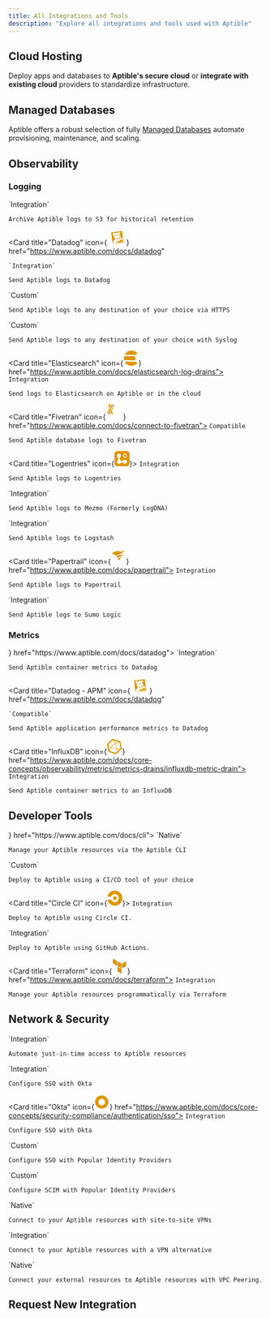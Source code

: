 ```yaml
---
title: All Integrations and Tools
description: "Explore all integrations and tools used with Aptible"
---
```


## Cloud Hosting

Deploy apps and databases to **Aptible's secure cloud** or **integrate with existing cloud** providers to standardize infrastructure.

<CloudsSnippet />

## Managed Databases

Aptible offers a robust selection of fully [Managed Databases](https://www.aptible.com/docs/databases) automate provisioning, maintenance, and scaling.

<DatabasesSnippet />

## Observability

### Logging

<CardGroup cols={3}>
  <Card title="Amazon S3" icon="aws" color="E09600" href="https://www.aptible.com/docs/s3-log-archives">
    `Integration`

    Archive Aptible logs to S3 for historical retention
  </Card>

  <Card
    title="Datadog"
    icon={
<svg fill="#E09600" width="30px" height="30px"  viewBox="0 0 16 16" xmlns="http://www.w3.org/2000/svg" ><path  fill-rule="evenodd" d="M12.886 10.938l-1.157-.767-.965 1.622-1.122-.33-.988 1.517.05.478 5.374-.996-.313-3.378-.879 1.854zm-5.01-1.456l.861-.12c.14.064.237.088.404.13.26.069.562.134 1.009-.092.104-.052.32-.251.408-.365l3.532-.644.36 4.388L8.4 13.876l-.524-4.394zm6.56-1.581l-.348.067-.67-6.964L2.004 2.336l1.407 11.481 1.335-.195a3.03 3.03 0 00-.556-.576c-.393-.33-.254-.888-.022-1.24.307-.596 1.889-1.354 1.8-2.307-.033-.346-.088-.797-.407-1.106-.012.128.01.252.01.252s-.132-.169-.197-.398c-.065-.088-.116-.117-.185-.234-.05.136-.043.294-.043.294s-.107-.255-.125-.47a.752.752 0 00-.08.279s-.139-.403-.107-.62c-.064-.188-.252-.562-.199-1.412.348.245 1.115.187 1.414-.256.1-.147.167-.548-.05-1.337-.139-.506-.483-1.26-.618-1.546l-.016.012c.071.23.217.713.273.947.17.71.215.958.136 1.285-.068.285-.23.471-.642.68-.412.208-.958-.3-.993-.328-.4-.32-.709-.844-.744-1.098-.035-.278.16-.445.258-.672-.14.04-.298.112-.298.112s.188-.195.419-.364c.095-.063.152-.104.252-.188-.146-.003-.264.002-.264.002s.243-.133.496-.23c-.185-.007-.362 0-.362 0s.544-.245.973-.424c.295-.122.583-.086.745.15.212.308.436.476.909.58.29-.13.379-.197.744-.297.321-.355.573-.401.573-.401s-.125.115-.158.297c.182-.145.382-.265.382-.265s-.078.096-.15.249l.017.025c.213-.129.463-.23.463-.23s-.072.091-.156.209c.16-.002.486.006.612.02.745.017.9-.8 1.185-.902.358-.129.518-.206 1.128.396.523.518.932 1.444.73 1.652-.171.172-.507-.068-.879-.534a2.026 2.026 0 01-.415-.911c-.059-.313-.288-.495-.288-.495s.133.297.133.56c0 .142.018.678.246.979-.022.044-.033.217-.058.25-.265-.323-.836-.554-.929-.622.315.26 1.039.856 1.317 1.428.263.54.108 1.035.24 1.164.039.037.566.698.668 1.03.177.58.01 1.188-.222 1.566l-.647.101c-.094-.026-.158-.04-.243-.09.047-.082.14-.29.14-.333l-.036-.065a2.737 2.737 0 01-.819.726c-.367.21-.79.177-1.065.092-.781-.243-1.52-.774-1.698-.914 0 0-.005.112.028.137.197.223.648.628 1.085.91l-.93.102.44 3.444c-.196.029-.226.042-.44.073-.187-.669-.547-1.105-.94-1.36-.347-.223-.825-.274-1.283-.183l-.03.034c.319-.033.695.014 1.08.26.38.24.685.863.797 1.238.144.479.244.991-.144 1.534-.275.386-1.08.6-1.73.138.174.281.409.51.725.554.469.064.914-.018 1.22-.334.262-.27.4-.836.364-1.432l.414-.06.15 1.069 6.852-.83-.56-5.487zm-4.168-2.905c-.02.044-.05.073-.005.216l.003.008.007.019.02.042c.08.168.17.326.32.406.038-.006.078-.01.12-.013a.546.546 0 01.284.047.607.607 0 00.003-.13c-.01-.212.042-.573-.363-.762-.153-.072-.367-.05-.439.04a.175.175 0 01.034.007c.108.038.035.075.015.12zm1.134 1.978c-.053-.03-.301-.018-.475.003-.333.04-.691.155-.77.217-.143.111-.078.305.027.384.297.223.556.372.83.336.168-.022.317-.29.422-.534.072-.167.072-.348-.034-.406zM8.461 5.259c.093-.09-.467-.207-.902.09-.32.221-.33.693-.024.96.03.027.056.046.08.06a2.75 2.75 0 01.809-.24c.065-.072.14-.2.121-.434-.025-.315-.263-.265-.084-.436z" clip-rule="evenodd"/></svg>
}
    href="https://www.aptible.com/docs/datadog"
  >
    `Integration`

    Send Aptible logs to Datadog
  </Card>

  <Card title="Custom - HTTPS" icon="globe" color="E09600" href="https://www.aptible.com/docs/https-log-drains">
    `Custom`

    Send Aptible logs to any destination of your choice via HTTPS
  </Card>

  <Card title="Custom - Syslog" icon="globe" color="E09600" href="https://www.aptible.com/docs/syslog-log-drains">
    `Custom`

    Send Aptible logs to any destination of your choice with Syslog
  </Card>

  <Card title="Elasticsearch" icon={<svg fill="#E09600" width="30px" height="30px" viewBox="0 0 24 24" role="img" xmlns="http://www.w3.org/2000/svg"><path d="M13.394 0C8.683 0 4.609 2.716 2.644 6.667h15.641a4.77 4.77 0 0 0 3.073-1.11c.446-.375.864-.785 1.247-1.243l.001-.002A11.974 11.974 0 0 0 13.394 0zM1.804 8.889a12.009 12.009 0 0 0 0 6.222h14.7a3.111 3.111 0 1 0 0-6.222zm.84 8.444C4.61 21.283 8.684 24 13.395 24c3.701 0 7.011-1.677 9.212-4.312l-.001-.002a9.958 9.958 0 0 0-1.247-1.243 4.77 4.77 0 0 0-3.073-1.11z"/></svg>} href="https://www.aptible.com/docs/elasticsearch-log-drains">
    `Integration`&#x20;

    Send logs to Elasticsearch on Aptible or in the cloud
  </Card>

  <Card title="Fivetran" icon={<svg fill="#E09600" width="30px" height="30px" viewBox="0 0 100 100" role="img" xmlns="http://www.w3.org/2000/svg"><path  d="M40.8,32h6.4c0.5,0,1-0.4,1-1c0-0.1,0-0.3-0.1-0.4L37.1,0.6C36.9,0.3,36.6,0,36.2,0h-6.4c-0.5,0-1,0.4-1,1 		c0,0.1,0,0.2,0.1,0.3l11.1,30.2C40.1,31.8,40.4,32,40.8,32z"/> 	<path class="st0" d="M39.7,64h6.4c0.5,0,1-0.4,1-1c0-0.1,0-0.2-0.1-0.3L24.2,0.6C24.1,0.3,23.7,0,23.3,0h-6.4c-0.5,0-1,0.4-1,1 		c0,0.1,0,0.2,0.1,0.3l22.8,62.1C38.9,63.8,39.3,64,39.7,64z"/> 	<path class="st0" d="M27,64h6.4c0.5,0,0.9-0.4,1-0.9c0-0.1,0-0.3-0.1-0.4L23.2,32.6c-0.1-0.4-0.5-0.6-0.9-0.6h-6.5 		c-0.5,0-0.9,0.5-0.9,1c0,0.1,0,0.2,0.1,0.3l11,30.1C26.3,63.8,26.6,64,27,64z"/> 	<path class="st0" d="M41.6,1.3l5.2,14.1c0.1,0.4,0.5,0.6,0.9,0.6H54c0.5,0,1-0.4,1-1c0-0.1,0-0.2-0.1-0.3L49.7,0.6 		C49.6,0.3,49.3,0,48.9,0h-6.4c-0.5,0-1,0.4-1,1C41.5,1.1,41.5,1.2,41.6,1.3z"/> 	<path class="st0" d="M15.2,64h6.4c0.5,0,1-0.4,1-1c0-0.1,0-0.2-0.1-0.3l-5.2-14.1c-0.1-0.4-0.5-0.6-0.9-0.6H10c-0.5,0-1,0.4-1,1 		c0,0.1,0,0.2,0.1,0.3l5.2,14.1C14.4,63.8,14.8,64,15.2,64z"/> </svg>                             } href="https://www.aptible.com/docs/connect-to-fivetran">
    `Compatible`

    Send Aptible database logs to Fivetran
  </Card>

  <Card title="Logentries" icon={<svg width="30px" height="30px" viewBox="0 0 256 256" version="1.1" xmlns="http://www.w3.org/2000/svg" xmlns:xlink="http://www.w3.org/1999/xlink" preserveAspectRatio="xMidYMid"> 	<g> 		<path d="M201.73137,255.654114 L53.5857267,255.654114 C24.0701195,255.654114 0.230590681,231.814585 0.230590681,202.298978 L0.230590681,53.5857267 C0.230590681,24.0701195 24.0701195,0.230590681 53.5857267,0.230590681 L201.73137,0.230590681 C231.246977,0.230590681 255.086506,24.0701195 255.086506,53.5857267 L255.086506,202.298978 C255.086506,231.814585 231.246977,255.654114 201.73137,255.654114 Z" fill="#E09600">  </path> 		<path d="M202.298978,71.7491772 C204.569409,70.0463537 207.407448,68.3435302 209.67788,66.6407067 C208.542664,62.6674519 206.272233,59.261805 204.001801,55.856158 C201.163762,56.9913736 198.893331,58.6941971 196.055292,59.8294128 C194.352468,58.6941971 192.649645,56.9913736 190.379214,55.856158 C190.946821,53.0181188 191.514429,49.6124719 192.082037,46.7744327 C188.108782,45.639217 184.135527,43.9363936 180.162273,43.3687857 C179.027057,46.2068249 178.459449,49.044864 177.324234,51.8829032 C175.053802,51.8829032 172.783371,52.450511 171.080547,53.0181188 C169.377724,50.7476875 167.6749,47.9096484 165.972077,45.639217 C161.998822,46.7744327 158.593175,49.044864 155.187528,51.8829032 C156.322744,54.7209423 157.457959,57.5589815 159.160783,60.3970206 C157.457959,62.0998441 156.322744,63.8026676 155.187528,65.5054911 C152.349489,64.9378832 148.943842,64.3702754 146.105803,63.8026676 C144.970587,67.7759224 143.835372,71.7491772 142.700156,75.722432 C145.538195,76.8576477 148.376234,77.9928633 151.214273,78.5604712 C151.214273,80.8309025 151.781881,83.1013338 151.781881,85.3717651 C149.51145,87.0745886 146.673411,88.7774121 144.402979,90.4802356 C145.538195,94.4534904 147.808626,97.8591374 150.646666,101.264784 C153.484705,100.129569 156.322744,98.4267452 159.160783,97.2915295 C160.863606,98.994353 162.56643,100.129569 164.269253,101.264784 C163.701646,104.102823 163.134038,107.50847 162.56643,110.34651 C166.539685,112.049333 170.51294,112.616941 174.486194,113.184549 C175.053802,110.34651 176.189018,107.50847 177.324234,104.670431 C179.594665,104.670431 181.865096,104.102823 184.135527,104.102823 C185.838351,106.373255 187.541174,109.211294 189.243998,111.481725 C193.217253,109.778902 196.6229,108.076078 199.460939,105.238039 C198.325723,102.4 196.6229,99.5619609 195.487684,96.7239217 C196.6229,95.0210982 198.325723,93.3182747 199.460939,91.6154512 C202.298978,92.1830591 205.704625,92.7506669 208.542664,93.3182747 C209.67788,89.3450199 211.380703,85.3717651 211.948311,81.3985103 C209.110272,80.8309025 206.272233,79.6956868 203.434194,78.5604712 C203.434194,76.2900398 202.866586,74.0196085 202.298978,71.7491772 L202.298978,71.7491772 Z M189.811606,79.6956868 C189.811606,87.0745886 181.865096,92.1830591 175.053802,89.9126277 C168.810116,88.2098043 164.836861,80.8309025 167.107293,74.5872164 C168.242508,70.6139615 171.648155,68.3435302 175.053802,67.2083146 C182.432704,64.9378832 190.379214,71.7491772 189.811606,79.6956868 L189.811606,79.6956868 Z" fill="#FFFFFF">  </path> 		<circle fill="#F36D21" cx="177.324234" cy="78.5604712" r="17.0282349">  </circle> 		<path d="M127.374745,193.217253 C140.997332,192.649645 150.079058,202.298978 160.863606,207.975056 C176.756626,216.489174 192.082037,214.78635 204.001801,200.596155 C209.67788,193.784861 212.515919,186.973567 212.515919,179.594665 L212.515919,179.594665 C212.515919,172.783371 209.67788,165.404469 204.569409,159.160783 C192.649645,144.402979 177.324234,144.402979 161.431214,152.349489 C155.755136,155.187528 150.646666,159.728391 144.402979,162.56643 C129.645176,169.377724 115.45498,168.810116 102.4,156.890352 C89.3450199,144.402979 84.8041573,130.212784 92.7506669,113.752157 C95.588706,108.076078 99.5619609,102.4 102.4,96.7239217 C111.481725,80.2632946 113.184549,63.8026676 97.8591374,50.7476875 C91.6154512,45.0716092 84.2365495,42.8011779 77.4252555,42.8011779 L77.4252555,42.8011779 C70.6139615,42.8011779 63.2350598,45.639217 56.4237658,50.7476875 C40.5307466,63.2350598 38.8279231,80.8309025 49.6124719,96.1563139 C65.5054911,118.293019 67.2083146,138.159293 50.1800797,160.295999 C39.3955309,174.486194 39.3955309,190.946821 53.0181188,204.001801 C59.8294128,210.813095 67.2083146,213.651135 74.5872164,213.651135 L74.5872164,213.651135 C81.9661181,213.651135 89.9126277,210.813095 97.2915295,206.272233 C106.940863,200.028547 115.45498,192.082037 127.374745,193.217253 L127.374745,193.217253 Z" fill="#FFFFFF">  </path> 	</g> </svg>}>
    `Integration`

    Send Aptible logs to Logentries
  </Card>

  <Card title="Mezmo" href="https://www.aptible.com/docs/mezmo">
    `Integration`

    Send Aptible logs to Mezmo (Formerly LogDNA)
  </Card>

  <Card title="Logstash">
    `Integration`

    Send Aptible logs to Logstash
  </Card>

  <Card title="Papertrail" icon={<svg fill="#E09600" width="30px" height="30px"  viewBox="-2.5 0 75 75" xmlns="http://www.w3.org/2000/svg" ><path  fill-rule="evenodd"  d="M30.47 30.408l-8.773 2.34C15.668 27.308 8.075 23.9 0 23.04A70.43 70.43 0 0 1 40.898 9.803l-5.026 4.62s21.385-.75 26.755-8.117c-.14.763-.37 1.507-.687 2.217a24.04 24.04 0 0 1-7.774 10.989 44.55 44.55 0 0 1-11.083 6.244 106.49 106.49 0 0 1-12.051 4.402h-.562M64 29.44a117.73 117.73 0 0 0-40.242 5.339 38.71 38.71 0 0 1 6.775 9.647C41.366 38.43 56.258 30.75 63.97 29.7M32 47.485c1.277 3.275 2.096 6.7 2.435 10.21L53.167 38.37z" clip-rule="evenodd"/></svg>} href="https://www.aptible.com/docs/papertrail">
    `Integration`

    Send Aptible logs to Papertrail
  </Card>

  <Card title="Sumo Logic" href="https://www.aptible.com/docs/sumo-logic">
    `Integration`

    Send Aptible logs to Sumo Logic
  </Card>
</CardGroup>

### Metrics

<CardGroup cols={3}>
  <Card title="Datadog - Container Monitoring" icon={<svg fill="#E09600" width="30px" height="30px"  viewBox="0 0 16 16" xmlns="http://www.w3.org/2000/svg" ><path  fill-rule="evenodd" d="M12.886 10.938l-1.157-.767-.965 1.622-1.122-.33-.988 1.517.05.478 5.374-.996-.313-3.378-.879 1.854zm-5.01-1.456l.861-.12c.14.064.237.088.404.13.26.069.562.134 1.009-.092.104-.052.32-.251.408-.365l3.532-.644.36 4.388L8.4 13.876l-.524-4.394zm6.56-1.581l-.348.067-.67-6.964L2.004 2.336l1.407 11.481 1.335-.195a3.03 3.03 0 00-.556-.576c-.393-.33-.254-.888-.022-1.24.307-.596 1.889-1.354 1.8-2.307-.033-.346-.088-.797-.407-1.106-.012.128.01.252.01.252s-.132-.169-.197-.398c-.065-.088-.116-.117-.185-.234-.05.136-.043.294-.043.294s-.107-.255-.125-.47a.752.752 0 00-.08.279s-.139-.403-.107-.62c-.064-.188-.252-.562-.199-1.412.348.245 1.115.187 1.414-.256.1-.147.167-.548-.05-1.337-.139-.506-.483-1.26-.618-1.546l-.016.012c.071.23.217.713.273.947.17.71.215.958.136 1.285-.068.285-.23.471-.642.68-.412.208-.958-.3-.993-.328-.4-.32-.709-.844-.744-1.098-.035-.278.16-.445.258-.672-.14.04-.298.112-.298.112s.188-.195.419-.364c.095-.063.152-.104.252-.188-.146-.003-.264.002-.264.002s.243-.133.496-.23c-.185-.007-.362 0-.362 0s.544-.245.973-.424c.295-.122.583-.086.745.15.212.308.436.476.909.58.29-.13.379-.197.744-.297.321-.355.573-.401.573-.401s-.125.115-.158.297c.182-.145.382-.265.382-.265s-.078.096-.15.249l.017.025c.213-.129.463-.23.463-.23s-.072.091-.156.209c.16-.002.486.006.612.02.745.017.9-.8 1.185-.902.358-.129.518-.206 1.128.396.523.518.932 1.444.73 1.652-.171.172-.507-.068-.879-.534a2.026 2.026 0 01-.415-.911c-.059-.313-.288-.495-.288-.495s.133.297.133.56c0 .142.018.678.246.979-.022.044-.033.217-.058.25-.265-.323-.836-.554-.929-.622.315.26 1.039.856 1.317 1.428.263.54.108 1.035.24 1.164.039.037.566.698.668 1.03.177.58.01 1.188-.222 1.566l-.647.101c-.094-.026-.158-.04-.243-.09.047-.082.14-.29.14-.333l-.036-.065a2.737 2.737 0 01-.819.726c-.367.21-.79.177-1.065.092-.781-.243-1.52-.774-1.698-.914 0 0-.005.112.028.137.197.223.648.628 1.085.91l-.93.102.44 3.444c-.196.029-.226.042-.44.073-.187-.669-.547-1.105-.94-1.36-.347-.223-.825-.274-1.283-.183l-.03.034c.319-.033.695.014 1.08.26.38.24.685.863.797 1.238.144.479.244.991-.144 1.534-.275.386-1.08.6-1.73.138.174.281.409.51.725.554.469.064.914-.018 1.22-.334.262-.27.4-.836.364-1.432l.414-.06.15 1.069 6.852-.83-.56-5.487zm-4.168-2.905c-.02.044-.05.073-.005.216l.003.008.007.019.02.042c.08.168.17.326.32.406.038-.006.078-.01.12-.013a.546.546 0 01.284.047.607.607 0 00.003-.13c-.01-.212.042-.573-.363-.762-.153-.072-.367-.05-.439.04a.175.175 0 01.034.007c.108.038.035.075.015.12zm1.134 1.978c-.053-.03-.301-.018-.475.003-.333.04-.691.155-.77.217-.143.111-.078.305.027.384.297.223.556.372.83.336.168-.022.317-.29.422-.534.072-.167.072-.348-.034-.406zM8.461 5.259c.093-.09-.467-.207-.902.09-.32.221-.33.693-.024.96.03.027.056.046.08.06a2.75 2.75 0 01.809-.24c.065-.072.14-.2.121-.434-.025-.315-.263-.265-.084-.436z" clip-rule="evenodd"/></svg>} href="https://www.aptible.com/docs/datadog">
    `Integration`

    Send Aptible container metrics to Datadog
  </Card>

  <Card
    title="Datadog - APM"
    icon={
<svg fill="#E09600" width="30px" height="30px"  viewBox="0 0 16 16" xmlns="http://www.w3.org/2000/svg" ><path  fill-rule="evenodd" d="M12.886 10.938l-1.157-.767-.965 1.622-1.122-.33-.988 1.517.05.478 5.374-.996-.313-3.378-.879 1.854zm-5.01-1.456l.861-.12c.14.064.237.088.404.13.26.069.562.134 1.009-.092.104-.052.32-.251.408-.365l3.532-.644.36 4.388L8.4 13.876l-.524-4.394zm6.56-1.581l-.348.067-.67-6.964L2.004 2.336l1.407 11.481 1.335-.195a3.03 3.03 0 00-.556-.576c-.393-.33-.254-.888-.022-1.24.307-.596 1.889-1.354 1.8-2.307-.033-.346-.088-.797-.407-1.106-.012.128.01.252.01.252s-.132-.169-.197-.398c-.065-.088-.116-.117-.185-.234-.05.136-.043.294-.043.294s-.107-.255-.125-.47a.752.752 0 00-.08.279s-.139-.403-.107-.62c-.064-.188-.252-.562-.199-1.412.348.245 1.115.187 1.414-.256.1-.147.167-.548-.05-1.337-.139-.506-.483-1.26-.618-1.546l-.016.012c.071.23.217.713.273.947.17.71.215.958.136 1.285-.068.285-.23.471-.642.68-.412.208-.958-.3-.993-.328-.4-.32-.709-.844-.744-1.098-.035-.278.16-.445.258-.672-.14.04-.298.112-.298.112s.188-.195.419-.364c.095-.063.152-.104.252-.188-.146-.003-.264.002-.264.002s.243-.133.496-.23c-.185-.007-.362 0-.362 0s.544-.245.973-.424c.295-.122.583-.086.745.15.212.308.436.476.909.58.29-.13.379-.197.744-.297.321-.355.573-.401.573-.401s-.125.115-.158.297c.182-.145.382-.265.382-.265s-.078.096-.15.249l.017.025c.213-.129.463-.23.463-.23s-.072.091-.156.209c.16-.002.486.006.612.02.745.017.9-.8 1.185-.902.358-.129.518-.206 1.128.396.523.518.932 1.444.73 1.652-.171.172-.507-.068-.879-.534a2.026 2.026 0 01-.415-.911c-.059-.313-.288-.495-.288-.495s.133.297.133.56c0 .142.018.678.246.979-.022.044-.033.217-.058.25-.265-.323-.836-.554-.929-.622.315.26 1.039.856 1.317 1.428.263.54.108 1.035.24 1.164.039.037.566.698.668 1.03.177.58.01 1.188-.222 1.566l-.647.101c-.094-.026-.158-.04-.243-.09.047-.082.14-.29.14-.333l-.036-.065a2.737 2.737 0 01-.819.726c-.367.21-.79.177-1.065.092-.781-.243-1.52-.774-1.698-.914 0 0-.005.112.028.137.197.223.648.628 1.085.91l-.93.102.44 3.444c-.196.029-.226.042-.44.073-.187-.669-.547-1.105-.94-1.36-.347-.223-.825-.274-1.283-.183l-.03.034c.319-.033.695.014 1.08.26.38.24.685.863.797 1.238.144.479.244.991-.144 1.534-.275.386-1.08.6-1.73.138.174.281.409.51.725.554.469.064.914-.018 1.22-.334.262-.27.4-.836.364-1.432l.414-.06.15 1.069 6.852-.83-.56-5.487zm-4.168-2.905c-.02.044-.05.073-.005.216l.003.008.007.019.02.042c.08.168.17.326.32.406.038-.006.078-.01.12-.013a.546.546 0 01.284.047.607.607 0 00.003-.13c-.01-.212.042-.573-.363-.762-.153-.072-.367-.05-.439.04a.175.175 0 01.034.007c.108.038.035.075.015.12zm1.134 1.978c-.053-.03-.301-.018-.475.003-.333.04-.691.155-.77.217-.143.111-.078.305.027.384.297.223.556.372.83.336.168-.022.317-.29.422-.534.072-.167.072-.348-.034-.406zM8.461 5.259c.093-.09-.467-.207-.902.09-.32.221-.33.693-.024.96.03.027.056.046.08.06a2.75 2.75 0 01.809-.24c.065-.072.14-.2.121-.434-.025-.315-.263-.265-.084-.436z" clip-rule="evenodd"/></svg>
}
    href="https://www.aptible.com/docs/datadog"
  >
    `Compatible`

    Send Aptible application performance metrics to Datadog
  </Card>

  <Card title="InfluxDB" icon={<svg fill="#E09600" width="30px" height="30px" viewBox="-2.5 0 261 261" version="1.1" xmlns="http://www.w3.org/2000/svg" xmlns:xlink="http://www.w3.org/1999/xlink" preserveAspectRatio="xMidYMid">     <g>         <path d="M255.59672,156.506259 L230.750771,48.7630778 C229.35754,42.9579495 224.016822,36.920616 217.979489,35.2951801 L104.895589,0.464410265 C103.502359,-2.84217094e-14 101.876923,-2.84217094e-14 100.019282,-2.84217094e-14 C95.1429738,-2.84217094e-14 90.266666,1.85764106 86.783589,4.87630778 L5.74399781,80.3429758 C1.33210029,84.290463 -0.989951029,92.1854375 0.403279765,97.7583607 L26.8746649,213.164312 C28.2678956,218.96944 33.6086137,225.006773 39.6459471,226.632209 L145.531487,259.605338 C146.924718,260.069748 148.550154,260.069748 150.407795,260.069748 C155.284103,260.069748 160.160411,258.212107 163.643488,255.19344 L250.256002,174.61826 C254.6679,169.974157 256.989951,162.543593 255.59672,156.506259 Z M116.738051,26.0069748 L194.52677,49.9241035 C197.545437,50.852924 197.545437,52.2461548 194.52677,52.9427702 L153.658667,62.2309755 C150.64,63.159796 146.228103,61.7665652 144.138257,59.4445139 L115.809231,28.7934364 C113.254974,26.23918 113.719384,25.0781543 116.738051,26.0069748 Z M165.268924,165.330054 C166.197744,168.348721 164.107898,170.206362 161.089231,169.277541 L77.2631786,143.270567 C74.2445119,142.341746 73.5478965,139.78749 75.8699478,137.697643 L139.958564,78.0209245 C142.280616,75.6988732 144.834872,76.6276937 145.531487,79.6463604 L165.268924,165.330054 Z M27.10687,89.398976 L95.1429738,26.0069748 C97.4650251,23.6849235 100.948102,24.1493338 103.270153,26.23918 L137.404308,63.159796 C139.726359,65.4818473 139.261949,68.9649243 137.172103,71.2869756 L69.1359989,134.678977 C66.8139476,137.001028 63.3308706,136.536618 61.0088193,134.446772 L26.8746649,97.5261556 C24.5526135,94.9718991 24.7848187,91.256617 27.10687,89.398976 Z M43.5934344,189.711593 L25.7136392,110.761848 C24.7848187,107.743181 26.1780495,107.046566 28.2678956,109.368617 L56.5969218,140.019695 C58.9189731,142.341746 59.6155885,146.753644 58.9189731,149.77231 L46.6121011,189.711593 C45.6832806,192.962465 44.2900498,192.962465 43.5934344,189.711593 Z M143.209436,236.15262 L54.2748705,208.520209 C51.2562038,207.591388 49.3985627,204.340516 50.3273832,201.089645 L65.1885117,153.255387 C66.1173322,150.236721 69.3682041,148.37908 72.6190759,149.3079 L161.553642,176.708106 C164.572308,177.636926 166.429949,180.887798 165.501129,184.13867 L150.64,231.972927 C149.478975,234.991594 146.460308,236.849235 143.209436,236.15262 Z M222.159181,171.367388 L162.714667,226.632209 C160.392616,228.954261 159.23159,228.02544 160.160411,225.006773 L172.467283,185.06749 C173.396103,182.048824 176.646975,178.797952 179.897847,178.333542 L220.76595,169.045336 C223.784617,167.884311 224.249027,169.277541 222.159181,171.367388 Z M228.660925,159.292721 L179.665642,170.438567 C176.646975,171.367388 173.396103,169.277541 172.699488,166.258875 L151.801026,75.6988732 C150.872206,72.6802064 152.962052,69.4293346 155.980718,68.7327192 L204.976001,57.5868728 C207.994668,56.6580523 211.24554,58.7478985 211.942155,61.7665652 L232.840617,152.326567 C233.537233,155.809644 231.679592,158.828311 228.660925,159.292721 Z">  </path>     </g> </svg>} href="https://www.aptible.com/docs/core-concepts/observability/metrics/metrics-drains/influxdb-metric-drain">
    `Integration`

    Send Aptible container metrics to an InfluxDB
  </Card>
</CardGroup>

## Developer Tools

<CardGroup cols={3}>
  <Card title="Aptible CLI" icon={ <svg  width="30px" height="30px" fill="#E09600" version="1.1"  version="1.0" xmlns="http://www.w3.org/2000/svg"   viewBox="0 0 300.000000 300.000000"  preserveAspectRatio="xMidYMid meet">  <g transform="translate(0.000000,300.000000) scale(0.100000,-0.100000)" fill="#E09600" stroke="none"> <path d="M532 2255 l-412 -415 0 -278 0 -277 690 690 690 690 690 -690 690 -690 0 280 0 281 -413 412 -414 412 -554 0 -554 0 -413 -415z m876 386 c31 -1 1 -33 -590 -622 -718 -715 -671 -669 -662 -646 3 10 1 17 -5 17 -8 0 -9 6 -3 18 11 21 9 352 -1 370 -5 7 -3 12 3 12 8 0 10 9 6 23 -5 20 50 78 394 423 l399 399 183 5 c101 3 197 4 213 3 17 -1 45 -2 63 -2z m626 -5 c12 -3 200 -185 419 -404 l397 -398 -2 -238 -3 -237 -637 635 c-351 350 -638 638 -638 642 0 3 6 4 13 1 8 -3 19 -2 24 1 13 8 397 6 427 -2z"/> <path d="M738 1496 l-618 -621 0 -275 0 -275 381 380 c394 394 484 489 439 465 -14 -7 -194 -183 -401 -392 -207 -208 -379 -378 -383 -378 -3 0 -4 108 -3 241 l4 241 584 584 c321 321 586 584 589 584 3 0 4 -379 3 -842 l-2 -843 -178 0 -178 0 -2 385 c-1 212 -3 391 -3 398 0 7 -4 10 -10 7 -6 -4 -10 -153 -10 -416 l0 -409 210 0 210 0 0 895 c0 492 -3 894 -7 893 -5 -1 -286 -281 -625 -622z"/> <path d="M1630 1225 l0 -895 210 0 210 0 -2 412 c-2 322 -6 412 -16 416 -10 3 -12 -76 -12 -392 1 -218 -1 -400 -4 -404 -2 -4 -82 -6 -178 -4 l-173 3 0 844 c0 465 2 845 4 845 2 0 269 -264 592 -587 l589 -588 0 -237 c0 -131 -3 -238 -7 -238 -3 0 -181 176 -395 391 -214 215 -392 389 -395 386 -11 -11 58 -84 442 -467 l385 -385 0 275 0 275 -622 623 c-343 342 -624 622 -625 622 -2 0 -3 -403 -3 -895z"/> </g> </svg> } href="https://www.aptible.com/docs/cli">
    `Native`

    Manage your Aptible resources via the Aptible CLI
  </Card>

  <Card title="Custom CI/CD" icon="globe" color="E09600">
    `Custom`

    Deploy to Aptible using a CI/CD tool of your choice
  </Card>

  <Card title="Circle CI" icon={<svg width="30px" height="30px" viewBox="-1.5 0 259 259" version="1.1" xmlns="http://www.w3.org/2000/svg" xmlns:xlink="http://www.w3.org/1999/xlink" preserveAspectRatio="xMidYMid"> 	<g fill="#E09600"> 		<circle cx="126.157031" cy="129.007874" r="30.5932958">  </circle> 		<path d="M1.20368953,96.5716086 C1.20368953,96.9402024 0.835095614,97.6773903 0.835095614,98.0459843 C0.835095614,101.36333 3.41525309,104.312081 7.10119236,104.312081 L59.0729359,104.312081 C61.6530934,104.312081 63.496063,102.837706 64.6018448,100.626142 C75.2910686,77.0361305 98.8810798,61.1865916 125.788436,61.1865916 C163.016423,61.1865916 193.241125,91.4112936 193.241125,128.63928 C193.241125,165.867267 163.016423,196.091969 125.788436,196.091969 C98.5124859,196.091969 75.2910686,179.873835 64.6018448,157.021013 C63.496063,154.440855 61.6530934,152.96648 59.0729359,152.96648 L7.10119236,152.96648 C3.78384701,152.96648 0.835095614,155.546637 0.835095614,159.232575 C0.835095614,159.60117 0.835095614,160.338357 1.20368953,160.706952 C15.5788527,216.733228 66.0762205,258.015748 126.157031,258.015748 C197.295658,258.015748 255.164905,200.146502 255.164905,129.007874 C255.164905,57.8692464 197.295658,0 126.157031,0 C66.0762205,0 15.5788527,41.2825197 1.20368953,96.5716086 L1.20368953,96.5716086 Z">  </path> 	</g> </svg>}>
    `Integration`

    Deploy to Aptible using Circle CI.
  </Card>

  <Card title="GitHub Actions" icon="github" color="E09600">
    `Integration`

    Deploy to Aptible using GitHub Actions.
  </Card>

  <Card title="Terraform" icon={<svg fill="#E09600" width="30px" height="30px"  viewBox="0 0 16 16" xmlns="http://www.w3.org/2000/svg" fill="none">  <g fill="#E09600">  <path d="M1 0v5.05l4.349 2.527V2.526L1 0zM10.175 5.344l-4.35-2.525v5.05l4.35 2.527V5.344zM10.651 10.396V5.344L15 2.819v5.05l-4.349 2.527zM10.174 16l-4.349-2.526v-5.05l4.349 2.525V16z"/>  </g>  </svg>} href="https://www.aptible.com/docs/terraform">
    `Integration`

    Manage your Aptible resources programmatically via Terraform
  </Card>
</CardGroup>

## Network & Security

<CardGroup cols={3}>
  <Card title="Entitle" href="https://www.aptible.com/docs/entitle">
    `Integration`

    Automate just-in-time access to Aptible resources
  </Card>

  <Card title="Google SSO" icon="google" color="E09600" href="https://www.aptible.com/docs/core-concepts/security-compliance/authentication/sso">
    `Integration`

    Configure SSO with Okta
  </Card>

  <Card title="Okta" icon={<svg fill="#E09600" width="30px" height="30px"  viewBox="0 0 16 16" xmlns="http://www.w3.org/2000/svg" fill="none"><path fill="#E09600" d="M8 1C4.143 1 1 4.12 1 8s3.121 7 7 7 7-3.121 7-7-3.143-7-7-7zm0 10.5c-1.94 0-3.5-1.56-3.5-3.5S6.06 4.5 8 4.5s3.5 1.56 3.5 3.5-1.56 3.5-3.5 3.5z"/></svg>} href="https://www.aptible.com/docs/core-concepts/security-compliance/authentication/sso">
    `Integration`

    Configure SSO with Okta
  </Card>

  <Card title="Single Sign-On (SAML)" icon="globe" color="E09600" href="https://www.aptible.com/docs/core-concepts/security-compliance/authentication/sso">
    `Custom`

    Configure SSO with Popular Identity Providers
  </Card>

  <Card title="SCIM (Provisioning)" icon="globe" color="E09600" href="https://www.aptible.com/docs/core-concepts/security-compliance/authentication/scim">
    `Custom`

    Configure SCIM with Popular Identity Providers
  </Card>

  <Card title="Site-to-site VPNs " icon="globe" color="E09600" href="https://www.aptible.com/docs/network-integrations">
    `Native`

    Connect to your Aptible resources with site-to-site VPNs
  </Card>

  <Card title="Twingate" href="https://www.aptible.com/docs/twingate">
    `Integration`

    Connect to your Aptible resources with a VPN alternative
  </Card>

  <Card title="VPC Peering" icon="globe" color="E09600" href="https://www.aptible.com/docs/network-integrations">
    `Native`

    Connect your external resources to Aptible resources with VPC Peering.
  </Card>
</CardGroup>

## Request New Integration

<Card title="Submit feature request" icon="plus" href="https://portal.productboard.com/aptible/2-aptible-roadmap-portal/tabs/5-ideas/submit-idea" />